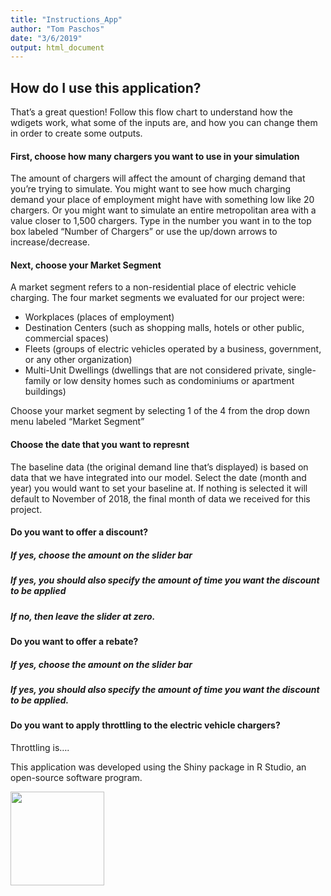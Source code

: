 ```yaml
---
title: "Instructions_App"
author: "Tom Paschos"
date: "3/6/2019"
output: html_document
---
```


## How do I use this application?

That's a great question!  Follow this flow chart to understand how the wdigets work, what some of the inputs are, and how you can change them in order to create some outputs.

#### First, choose **how many chargers** you want to use in your simulation

The amount of chargers will affect the amount of charging demand that you're trying to simulate.  You might want to see how much charging demand your place of employment might have with something low like 20 chargers.  Or you might want to simulate an entire metropolitan area with a value closer to 1,500 chargers.  Type in the number you want in to the top box labeled "Number of Chargers" or use the up/down arrows to increase/decrease.


#### Next, choose your **Market Segment**

A market segment refers to a non-residential place of electric vehicle charging.  The four market segments we evaluated for our project were:

- Workplaces (places of employment)
- Destination Centers (such as shopping malls, hotels or other public, commercial spaces)
- Fleets (groups of electric vehicles operated by a business, government, or any other organization)
- Multi-Unit Dwellings (dwellings that are not considered private, single-family or low density homes such as condominiums or apartment buildings)

Choose your market segment by selecting 1 of the 4 from the drop down menu labeled "Market Segment"



#### Choose the **date** that you want to represnt

The baseline data (the original demand line that's displayed) is based on data that we have integrated into our model.  Select the date (month and year) you would want to set your baseline at.  If nothing is selected it will default to November of 2018, the final month of data we received for this project.


#### Do you want to offer a discount?

##### If **yes**, *choose the amount* on the slider bar
##### If **yes**, you should also specify the **amount of time** you want the discount to be applied

##### If **no**, then leave the slider at zero.



#### Do you want to offer a rebate?

##### If **yes**, **choose the amount** on the slider bar
##### If **yes**, you should also specify the **amount of time** you want the discount to be applied.



#### Do you want to apply **throttling** to the electric vehicle chargers?

Throttling is....







This application was developed using the Shiny package in R Studio, an open-source software program.

<img src="RStudio_Shiny.png" width="150">



